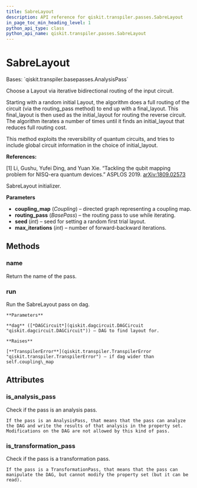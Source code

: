 ```yaml
---
title: SabreLayout
description: API reference for qiskit.transpiler.passes.SabreLayout
in_page_toc_min_heading_level: 1
python_api_type: class
python_api_name: qiskit.transpiler.passes.SabreLayout
---
```


# SabreLayout

<Class id="qiskit.transpiler.passes.SabreLayout" isDedicatedPage={true} github="https://github.com/qiskit/qiskit/tree/stable/0.18/qiskit/transpiler/passes/layout/sabre_layout.py" signature="SabreLayout(*args, **kwargs)">
  Bases: `qiskit.transpiler.basepasses.AnalysisPass`

  Choose a Layout via iterative bidirectional routing of the input circuit.

  Starting with a random initial Layout, the algorithm does a full routing of the circuit (via the routing\_pass method) to end up with a final\_layout. This final\_layout is then used as the initial\_layout for routing the reverse circuit. The algorithm iterates a number of times until it finds an initial\_layout that reduces full routing cost.

  This method exploits the reversibility of quantum circuits, and tries to include global circuit information in the choice of initial\_layout.

  **References:**

  \[1] Li, Gushu, Yufei Ding, and Yuan Xie. “Tackling the qubit mapping problem for NISQ-era quantum devices.” ASPLOS 2019. [arXiv:1809.02573](https://arxiv.org/pdf/1809.02573.pdf)

  SabreLayout initializer.

  **Parameters**

  *   **coupling\_map** (*Coupling*) – directed graph representing a coupling map.
  *   **routing\_pass** (*BasePass*) – the routing pass to use while iterating.
  *   **seed** (*int*) – seed for setting a random first trial layout.
  *   **max\_iterations** (*int*) – number of forward-backward iterations.

  ## Methods

  ### name

  <Function id="qiskit.transpiler.passes.SabreLayout.name" signature="SabreLayout.name()">
    Return the name of the pass.
  </Function>

  ### run

  <Function id="qiskit.transpiler.passes.SabreLayout.run" signature="SabreLayout.run(dag)">
    Run the SabreLayout pass on dag.

    **Parameters**

    **dag** ([*DAGCircuit*](qiskit.dagcircuit.DAGCircuit "qiskit.dagcircuit.DAGCircuit")) – DAG to find layout for.

    **Raises**

    [**TranspilerError**](qiskit.transpiler.TranspilerError "qiskit.transpiler.TranspilerError") – if dag wider than self.coupling\_map
  </Function>

  ## Attributes

  ### is\_analysis\_pass

  <Attribute id="qiskit.transpiler.passes.SabreLayout.is_analysis_pass">
    Check if the pass is an analysis pass.

    If the pass is an AnalysisPass, that means that the pass can analyze the DAG and write the results of that analysis in the property set. Modifications on the DAG are not allowed by this kind of pass.
  </Attribute>

  ### is\_transformation\_pass

  <Attribute id="qiskit.transpiler.passes.SabreLayout.is_transformation_pass">
    Check if the pass is a transformation pass.

    If the pass is a TransformationPass, that means that the pass can manipulate the DAG, but cannot modify the property set (but it can be read).
  </Attribute>
</Class>

